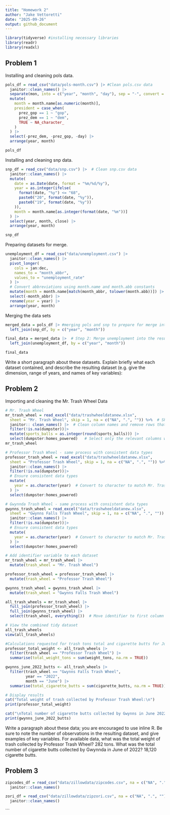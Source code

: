 ```yaml
---
title: "Homework 2"
author: "Jake Vettoretti"
date: "2025-09-26"
output: github_document
---
```


```r
library(tidyverse) #installing necessary libraries
library(readr)
library(readxl)
```

## Problem 1

Installing and cleaning pols data.

```r
pols_df = read_csv("data/pols-month.csv") |> #Clean pols.csv data
  janitor::clean_names() |> 
  separate(mon, into = c("year", "month", "day"), sep = "-", convert = TRUE) |> 
  mutate(
    month = month.name[as.numeric(month)],
    president = case_when(
      prez_gop == 1 ~ "gop",
      prez_dem == 1 ~ "dem",
      TRUE ~ NA_character_
    )
  ) |> 
  select(-prez_dem, -prez_gop, -day) |> 
  arrange(year, month)

pols_df
```

Installing and cleaning snp data.

```r
snp_df = read_csv("data/snp.csv") |>  # Clean snp.csv data
  janitor::clean_names() |>
  mutate(
    date = as.Date(date, format = "%m/%d/%y"),
    year = as.integer(ifelse(
      format(date, "%y") <= "68", 
      paste0("20", format(date, "%y")),
      paste0("19", format(date, "%y"))
    )),
    month = month.name[as.integer(format(date, "%m"))]
  ) |>
  select(year, month, close) |>
  arrange(year, month)

snp_df
```

Preparing datasets for merge.

```r
unemployment_df = read_csv("data/unemployment.csv") |> 
  janitor::clean_names() |> 
  pivot_longer(
    cols = jan:dec,
    names_to = "month_abbr",
    values_to = "unemployment_rate"
  ) |> 
  # Convert abbreviations using month.name and month.abb constants
  mutate(month = month.name[match(month_abbr, tolower(month.abb))]) |> 
  select(-month_abbr) |> 
  rename(year = year) |> 
  arrange(year, month)
```

Merging the data sets

```r
merged_data = pols_df |> #merging pols and snp to prepare for merge into unemployment
  left_join(snp_df, by = c("year", "month"))

final_data = merged_data |>  # Step 2: Merge unemployment into the result  
  left_join(unemployment_df, by = c("year", "month"))

final_data
```

Write a short paragraph about these datasets. Explain briefly what each dataset contained, and describe the resulting dataset 
(e.g. give the dimension, range of years, and names of key variables):

## Problem 2

Importing and cleaning the Mr. Trash Wheel Data

```r
# Mr. Trash Wheel
mr_trash_wheel = read_excel("data/trashwheeldatanew.xlsx", 
  sheet = "Mr. Trash Wheel", skip = 1, na = c("NA", ".", "")) %>%  # Skip the first row (metadata/header),
  janitor:: clean_names() |>  # Clean column names and remove rows that don't have dumpster data (NA in dumpster column)
  filter(!is.na(dumpster))|>
  mutate(sports_balls = as.integer(round(sports_balls))) |> 
  select(dumpster:homes_powered)   # Select only the relevant columns with dumpster-specific data
mr_trash_wheel

# Professor Trash Wheel - same process with consistent data types
professor_trash_wheel = read_excel("data/trashwheeldatanew.xlsx", 
  sheet = "Professor Trash Wheel", skip = 1, na = c("NA", ".", "")) %>%  
  janitor::clean_names() |>  
  filter(!is.na(dumpster))|>
  # Ensure consistent data types
  mutate(
    year = as.character(year)  # Convert to character to match Mr. Trash Wheel
  ) |>
  select(dumpster:homes_powered)

# Gwynnda Trash Wheel - same process with consistent data types
gwynns_trash_wheel = read_excel("data/trashwheeldatanew.xlsx", 
  sheet = "Gwynns Falls Trash Wheel", skip = 1, na = c("NA", ".", "")) %>%  
  janitor::clean_names() |>  
  filter(!is.na(dumpster))|>
  # Ensure consistent data types
  mutate(
    year = as.character(year)  # Convert to character to match Mr. Trash Wheel
  ) |>
  select(dumpster:homes_powered)

# Add identifier variable to each dataset
mr_trash_wheel = mr_trash_wheel |> 
  mutate(trash_wheel = "Mr. Trash Wheel")

professor_trash_wheel = professor_trash_wheel |> 
  mutate(trash_wheel = "Professor Trash Wheel")

gwynns_trash_wheel = gwynns_trash_wheel |> 
  mutate(trash_wheel = "Gwynns Falls Trash Wheel")

all_trash_wheels = mr_trash_wheel |> 
  full_join(professor_trash_wheel) |> 
  full_join(gwynns_trash_wheel) |> 
  select(trash_wheel, everything())  # Move identifier to first column

# View the combined tidy dataset
all_trash_wheels
view(all_trash_wheels)

#Calculations requested for trash tons total and cigarette butts for June 2022
professor_total_weight <- all_trash_wheels |> 
  filter(trash_wheel == "Professor Trash Wheel") |> 
  summarise(total_weight_tons = sum(weight_tons, na.rm = TRUE))

gwynns_june_2022_butts <- all_trash_wheels |> 
  filter(trash_wheel == "Gwynns Falls Trash Wheel",
         year == "2022",
         month == "June") |> 
  summarise(total_cigarette_butts = sum(cigarette_butts, na.rm = TRUE))

# Display results
cat("Total weight of trash collected by Professor Trash Wheel:\n")
print(professor_total_weight)

cat("\nTotal number of cigarette butts collected by Gwynns in June 2022:\n")
print(gwynns_june_2022_butts)
```

Write a paragraph about these data; you are encouraged to use inline R. Be sure to note the number of observations in the resulting dataset, and give examples of key variables. 
For available data, what was the total weight of trash collected by Professor Trash Wheel? 
  282 tons.
What was the total number of cigarette butts collected by Gwynnda in June of 2022?
  18,120 cigarette butts.

## Problem 3
```r
zipcodes_df = read_csv("data/zillowdata/zipcodes.csv", na = c("NA", ".", "")) |>  
  janitor::clean_names() 

zori_df = read_csv("data/zillowdata/zipzori.csv", na = c("NA", ".", "")) |>  
  janitor::clean_names() 

```

```










